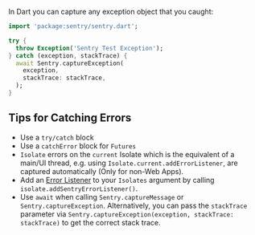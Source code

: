 In Dart you can capture any exception object that you caught:

```dart
import 'package:sentry/sentry.dart';

try {
  throw Exception('Sentry Test Exception');
} catch (exception, stackTrace) {
  await Sentry.captureException(
    exception,
    stackTrace: stackTrace,
  );
}
```

## Tips for Catching Errors

- Use a `try/catch` block
- Use a `catchError` block for `Futures`
- `Isolate` errors on the `current` Isolate which is the equivalent of a main/UI thread, e.g. using `Isolate.current.addErrorListener`, are captured automatically (Only for non-Web Apps).
- Add an [Error Listener](https://api.flutter.dev/flutter/dart-isolate/Isolate/addErrorListener.html) to your `Isolates` argument by calling `isolate.addSentryErrorListener()`.
- Use `await` when calling `Sentry.captureMessage` or `Sentry.captureException`. Alternatively, you can pass the `stackTrace` parameter via `Sentry.captureException(exception, stackTrace: stackTrace)` to get the correct stack trace.
